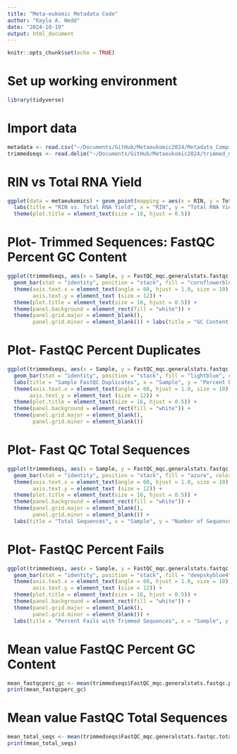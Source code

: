 ```yaml
---
title: "Meta-eukomic Metadata Code"
author: "Kayla A. Nedd"
date: "2024-10-19"
output: html_document
---
```


```r
knitr::opts_chunk$set(echo = TRUE)
```

# Set up working environment
```r
library(tidyverse)
```

# Import data
```r
metadata <- read.csv("~/Documents/GitHub/Metaeukomic2024/Metadata_Compilation_RNAProtocols.csv")
trimmedseqs <- read.delim("~/Documents/GitHub/Metaeukomic2024/trimmed_multiqc_general_stats.txt")
```

# RIN vs Total RNA Yield
```r
ggplot(data = metaeukomics) + geom_point(mapping = aes(x = RIN, y = Total.RNA.yield..ug., fill = Extraction.Protocol, color = Extraction.Protocol)) +
  labs(title = "RIN vs. Total RNA Yield", x = "RIN", y = "Total RNA Yield (ug)") +
  theme(plot.title = element_text(size = 18, hjust = 0.5)) 
```

# Plot- Trimmed Sequences: FastQC Percent GC Content
```r
ggplot(trimmedseqs, aes(x = Sample, y = FastQC_mqc.generalstats.fastqc.percent_gc)) +
  geom_bar(stat = "identity", position = "stack", fill = "cornflowerblue", color = "black", width = NULL) +
  theme(axis.text.x = element_text(angle = 60, hjust = 1.0, size = 10),
        axis.text.y = element_text (size = 12)) + 
  theme(plot.title = element_text(size = 16, hjust = 0.5)) +
  theme(panel.background = element_rect(fill = "white")) +
  theme(panel.grid.major = element_blank(),
        panel.grid.minor = element_blank()) + labs(title = "GC Content within Trimmed Sequences", x = "Sample", y = "Percent GC Content")
```

# Plot- FastQC Percent Duplicates
```r
ggplot(trimmedseqs, aes(x = Sample, y = FastQC_mqc.generalstats.fastqc.percent_duplicates)) +
  geom_bar(stat = "identity", position = "stack", fill = "lightblue", color = "black", width = NULL) +  
  labs(title = "Sample FastQC Duplicates", x = "Sample", y = "Percent Duplicates") + 
  theme(axis.text.x = element_text(angle = 60, hjust = 1.0, size = 10),
       axis.text.y = element_text (size = 12)) + 
  theme(plot.title = element_text(size = 16, hjust = 0.5)) +
  theme(panel.background = element_rect(fill = "white")) +
  theme(panel.grid.major = element_blank(),
        panel.grid.minor = element_blank())
```


# Plot- Fast QC Total Sequences
```r
ggplot(trimmedseqs, aes(x = Sample, y = FastQC_mqc.generalstats.fastqc.total_sequences)) +
  geom_bar(stat = "identity", position = "stack", fill = "azure", color = "black", width = NULL) +
  theme(axis.text.x = element_text(angle = 60, hjust = 1.0, size = 10),
        axis.text.y = element_text (size = 12)) + 
  theme(plot.title = element_text(size = 16, hjust = 0.5)) +
  theme(panel.background = element_rect(fill = "white")) +
  theme(panel.grid.major = element_blank(),
        panel.grid.minor = element_blank()) + 
  labs(title = "Total Sequences", x = "Sample", y = "Number of Sequences")
```

# Plot- FastQC Percent Fails
```r
ggplot(trimmedseqs, aes(x = Sample, y = FastQC_mqc.generalstats.fastqc.percent_fails)) +
  geom_bar(stat = "identity", position = "stack", fill = "deepskyblue4", color = "black", width = NULL) +
  theme(axis.text.x = element_text(angle = 60, hjust = 1.0, size = 10),
        axis.text.y = element_text (size = 12)) + 
  theme(plot.title = element_text(size = 16, hjust = 0.5)) +
  theme(panel.background = element_rect(fill = "white")) +
  theme(panel.grid.major = element_blank(),
        panel.grid.minor = element_blank()) + 
  labs(title = "Percent Fails with Trimmed Sequences", x = "Sample", y = "Percent Fails")
```

# Mean value FastQC Percent GC Content
```r
mean_fastqcperc_gc <- mean(trimmedseqs$FastQC_mqc.generalstats.fastqc.percent_gc, na.rm = TRUE)
print(mean_fastqcperc_gc)
```

# Mean value FastQC Total Sequences
```r
mean_total_seqs <- mean(trimmedseqs$FastQC_mqc.generalstats.fastqc.total_sequences, na.rm = TRUE)
print(mean_total_seqs)
```




